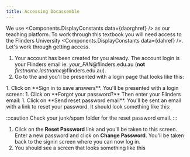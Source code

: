 ```yaml
---
title: Accessing Docassemble
---
```


We use <Components.DisplayConstants data={daorghref} /> as our teaching platform. To work
through this textbook you will need access to the Flinders University <Components.DisplayConstants data={dahref} />.
Let's work through getting access.

1. Your account has been created for you already.  The account login is your Flinders email ie: *your_FAN*@flinders.edu.au (**not** *firstname.lastname*@flinders.edu.au).
1. Go to the <DisplayConstants data={dahref} text='Flinders University Docassemble Server' /> and you'll be presented with a login page that looks like this:
<DisplayImage imageURL='/img/textbook/chapter_1/docassemble_home_page.png' />
1. Click on **Sign in to save answers**.  You'll be presented with a login screen:
<DisplayImage imageURL='/img/textbook/chapter_1/docassemble_login_screen.png' />
1. Click on **Forgot your password?** Then enter your Flinders email:
<DisplayImage imageURL='/img/textbook/chapter_1/docassemble_forgot_password_mailer.png' />
1. Click on **Send reset password email**.  You'll be sent an email with a link to reset your password.  It should look something like this:
  <DisplayImage imageURL='/img/textbook/chapter_1/password_reset_email.png' />

  :::caution
  Check your junk/spam folder for the reset password email.
  :::
1. Click on the **Reset Password** link and you'll be taken to this screen.  Enter a new password and click on **Change Password**.  You'll be taken back to the signin screen where you can now log in.
1. You should see a screen that looks something like this
<DisplayImage imageURL='/img/textbook/chapter_1/docassemble_after_signin_screen.png' />
